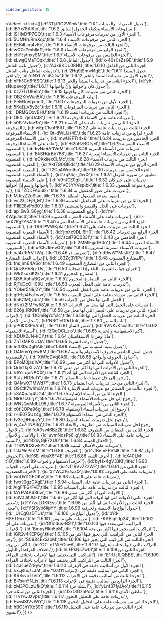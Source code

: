 ```yaml
---
sidebar_position: 15
---
```


<VideoList list={[{id:'3TjJBG2VPmk',title:'1.6.1 جدول المعربات والمبنيات'},
{id:'lBYx78AlKjo',title:'1.6.2 مرفوعات الأسماء وتكملة الجدول السابق'},
{id:'lSHIoDfP7QQ',title:'1.6.3 الجزء الأول من تدريبات مرفوعات الأسماء'},
{id:'5UMHruRmXqc',title:'1.6.4 الجزء الثاني من مرفوعات الأسماء'},
{id:'EEBdLcq4vKc',title:'1.6.5 الجزء الثالث من مرفوعات الأسماء'},
{id:'wGCsPmbIlaE',title:'1.6.6 الجزء الرابع من مرفوعات الأسماء'},
{id:'ehY5ytnxySM',title:'1.6.7 الجزء الخامس من مرفوعات الأسماء'},
{id:'sLwgQMaTOqk',title:'1.6.8 جدول الفاعل'},
{id:'x-46sCsZsGE',title:'1.6.9 حدول نائب الفاعل'},
{id:'AJx9KDU08HU',title:'1.6.10 الجزء الثاني من الفاعل تدريبات الفاعل ونائب الفاعل'},
{id:'2Hg9jSmwMqE',title:'1.6.11 جدول المبتدأ والخبر'},
{id:'oNYL2m4Cjfw',title:'1.6.12 الجزء الأول من تدريبات المبتدأ والخبر'},
{id:'nFh6Cd6f6SQ',title:'1.6.13 الجزء الثاني من تدريبات المبتدأ والخبر'},
{id:'yh-sNupavog',title:'1.6.14 جدول كان وأخواتها وإنَّ وأخواتها'},
{id:'0zZFLrUEeIo',title:'1.6.15 الجزء الثاني من تدريبات كان وأخوتها'},
{id:'OBZXfxWcj5A',title:'1.6.16 توابع المرفوعات'},
{id:'PeM3oVgxnc0',title:'1.6.17 الجزء الأول من تدريبات المرفوعات'},
{id:'5KqEj_V5y2c',title:'1.6.18 الجزء الثاني من تدريبات المرفوعات'},
{id:'_DRMGOxvBHU',title:'1.6.19 الجزء الثالث من تدريبات النعت'},
{id:'OE0L7jmUAI8',title:'1.6.20 تدريبات عامة على الأسماء المرفوعة'},
{id:'s0EeVxfazTo',title:'1.6.21 الجزء الثاني من تدريبات عامة على الأسماء المرفوعة'},
{id:'wEpC1voR8tU',title:'1.6.22 الجزء الثالث من تدريبات عامة على الأسماء المرفوعة'},
{id:'Qt-dWLlJa4E',title:'1.6.23 الجزء الرابع من تدريبات عامة على الأسماء المرفوعة'},
{id:'mwUBFTr4x6I',title:'1.6.24 الجزء الخامس من تدريبات عامة على الأسماء المرفوعة'},
{id:'-62oRzBOfyM',title:'1.6.25 الأسماء المعربة المنصوبة'},
{id:'bvNartARVdM',title:'1.6.26 تدريبات على الأسماء المعربة المنصوبة'},
{id:'BkSHQrBb788',title:'1.6.27 الجزء الثاني من تدريبات الأسماء المعربة المنصوبة'},
{id:'eOKkhexCLMc',title:'1.6.28 الجزء الثالث من تدريبات الأسماء المعربة المنصوبة'},
{id:'Akt7G0GIEd4',title:'1.6.29 الجزء الرابع من تدريبات الأسماء المعربة المنصوبة'},
{id:'T2Ca4WcmIbo',title:'1.6.30 الجزء الخامس من تدريبات الأسماء المعربة المنصوبة'},
{id:'xqBlbj-_5wQ',title:'1.6.31 تطبيق من سورة المزمل على الأسماء المنصوبة'},
{id:'y9-JGZ0gliU',title:'1.6.32 تدريبات على خبر كان وأخواتها واسم إنَّ أخواتها'},
{id:'VC6YYVepibk',title:'1.6.33 صورة منوعة للمفعول به'},
{id:'jZDDFAoul2k',title:'1.6.34 تدريبات على صور المفعول به'},
{id:'MJeyZ2oSlac',title:'1.6.35 صور منوعة للمفعول المطلق'},
{id:'ws28jDFj9_M',title:'1.6.36 الجزء الثاني من تدريبات على المفاعيل الخمسة'},
{id:'F1lE28yPxB0',title:'1.6.37 تدريبات على الحال والتمييز والمستثنى'},
{id:'ap_6w8_S6yg',title:'1.6.38 توابع المنصوبات'},
{id:'m4-KWgiJao4',title:'1.6.39 تدريبات عامة على الأسماء المعربة المنصوبة'},
{id:'-snX7KgFY5A',title:'1.6.40 الجزء الثاني من تدريبات عامة على الأسماء المعربة المنصوبة'},
{id:'D0LPWWKplJI',title:'1.6.41 الجزء الثالث من تدريبات عامة على الأسماء المعربة المنصوبة'},
{id:'jmXx9DLI6H0',title:'1.6.42 الجزء الرابع من تدريبات الأسماء المعربة المنصوبة'},
{id:'scsI78Q033I',title:'1.6.43 الجزء الخامس من تدريبات الأسماء المعربة المنصوبة'},
{id:'2MMlFgu1H0o',title:'1.6.44 الأسماء المعربة المجرورة'},
{id:'ufChJ5rnzO0',title:'1.6.45 تدريبات الأسماء المعربة المجرورة'},
{id:'oJ4xRPrVTWg',title:'1.6.46 تصريف ذو'},
{id:'nd9wWYMcJiE',title:'1.6.47 إعراب الفعل المضارع'},
{id:'L83ZgBYlPyI',title:'1.6.48 المضارع المنصوب'},
{id:'fns_lm64ASo',title:'1.6.49 الجزء الثاني من المضارع المنصوب'},
{id:'QdzBHh8g-Us',title:'1.6.50 اقتران جواب الشرط بالفاء وإذا الفجائية'},
{id:'WlrGsdxiR2k',title:'1.6.51 المضارع المجزوم'},
{id:'Q36tAphuBQw',title:'1.6.52 الجزء الثاني من المضارع المجزوم'},
{id:'RjTdOcOH09U',title:'1.6.53 تدريبات عامة على الفعل المعرب'},
{id:'YOker5N9j2Y',title:'1.6.54 الجزء الثاني من تدريبات عامة على الفعل المعرب'},
{id:'g0-9p4FaTww',title:'1.6.55 الجزء الثاني من تدريبات عامة على الفعل المعرب'},
{id:'65IQ1Mt_udc',title:'1.6.56 الجمل التي لها محل من الإعراب'},
{id:'dNbX2IMFw58',title:'1.6.57 تدريبات على الجمل التي لها محل من الإعراب'},
{id:'626g_lRKNrI',title:'1.6.58 الجزء الثاني من تدريبات على الجمل التي لها محل من الإعراب'},
{id:'DCmBqYcfclc',title:'1.6.59 الجزء الثالث من تدريبات الجمل التي لها محل من الإعراب'},
{id:'NBGIcD9cUuk',title:'1.6.60 باب الضمير'},
{id:'pP0KX3PnAnQ',title:'1.6.61 ضمير الشأن'},
{id:'RVNK7Ksxa3U',title:'1.6.62 أسماء الاستفهام'},
{id:'fZQgOCi_zIo',title:'1.6.63 كم الاستفهامية والخبرية'},
{id:'XDUX2JN-kCI',title:'1.6.64 ماذا ومن ذا الاستفاميتان'},
{id:'ZhT8MEXiUQA',title:'1.6.65 جدول أدوات الشرط'},
{id:'mRXDuZgRAtk',title:'1.6.66 جدول بقية المبنيات من الٍأسماء'},
{id:'O4MovYpew6M',title:'1.6.67 جدول  الفعل الماضي وحروف الاستفهام والتنيبه والمصدرية'},
{id:'XW7oDVq8X6I',title:'1.6.68 جداول الحروف وأنواعها'},
{id:'BPoM0jas1VA',title:'1.6.69 جدول الأدوات التي لها أكثر من معنى'},
{id:'QrlmfkjXLzA',title:'1.6.70 الجزء الثاني من الأدوات التي لها أكثر من معنى'},
{id:'h9YarqoNPCQ',title:'1.6.71 الجزء الثالث من الأدوات التي لها أك'},
{id:'9tJztHOBctY',title:'1.6.72 رجوع إلى حل تدريبات باب الضمائر'},
{id:'Q4MwXTMWd7Y',title:'1.6.73 الجزء الثاني من حل تدريبات باب الضمائر'},
{id:'O9Cdt7whhcA',title:'1.6.74 الجزء الثالث من الضمائر مع تدريبات اسم الإشارة'},
{id:'c3AQpJq4UG4',title:'1.6.75 الجزء الثاني من أسماء الإشارة'},
{id:'Nlr8ZcGirjY',title:'1.6.76 رجوع إلى حل تدريبات الأسماء الموصولة'},
{id:'WN2QvMdbL98',title:'1.6.77 الجزء الثاني من الأسماء الموصولة'},
{id:'x0fI2OPe96g',title:'1.6.78 رجوع إلى تدريبات أسماء الإستفهام'},
{id:'rHlEQ75Uz4g',title:'1.6.79 الجزء الثاني من أسماء الاستفهام'},
{id:'fv3e_9HopzY',title:'1.6.80 رجوع لحل تدريبات أسماء الشرط'},
{id:'w_4c7IrNA3g',title:'1.6.81 رجوع لحل تدريبات المبنيات من الظروف والأعداد والاحوال'},
{id:'oA0sv46Bz2E',title:'1.6.82 الجزء الثاني من المبنيات من الظروف والأعداد والأحوال'},
{id:'uvmNqsPp6_g',title:'1.6.83 تدريبات عامة على الأسماء المبنية'},
{id:'B2xyGjR7XU0',title:'1.6.84 الأفعال المبنية'},
{id:'TT6WBO2wkPk',title:'1.6.85 تدريبات على الأفعال المبنية'},
{id:'1sIJMePih1M',title:'1.6.86 الحروف'},
{id:'vfBemFPe1J8',title:'1.6.87 أنواع الحروف'},
{id:'6E-wbaX6F4E',title:'1.6.88 أحرف التنبيه'},
{id:'leX40LM-t1Q',title:'1.6.89 أحرف الاستفهام والجواب'},
{id:'byHx4gV33KI',title:'1.6.90 تدريبات على أحرف الجواب'},
{id:'vT1RVv7ZzWE',title:'1.6.91 الجزء الثاني من الأحرف المصدرية'},
{id:'5YWcZFs3zzQ',title:'1.6.92 تدريبات عامة على الحروف'},
{id:'woUh11GEOKw',title:'1.6.93 تدريبات عامة على المبنيات'},
{id:'fwx90gzCXgE',title:'1.6.94 الجزء الثاني من تدريبات عامة على المبنيات'},
{id:'AlgFfFGrFvE',title:'1.6.95 الجزء الثالث من تدريبات عامة على المبنيات'},
{id:'fAYEV4P43bw',title:'1.6.96 الأدوات التي لها أكثر من معنى'},
{id:'F3VXJitJOFI',title:'1.6.97 الجزء الثاني  الأدوات التي لها أدوات التي لها أكثر من معنى'},
{id:'Y7zaLDXREss',title:'1.6.98 الجزء الثالث من الأدوات التي لها أكثر من معنى'},
{id:'YSISyb68pYY',title:'1.6.99 جدول أنواع ما الاسمية والحرفية'},
{id:'_UrOgOsDTUs',title:'1.6.100 جدول أنواع من'},
{id:'bYd-HSET9mo',title:'1.6.101 تدريبات على ما ومن'},
{id:'-KABiqRJp24',title:'1.6.102 تدريبات على أي'},
{id:'Gfmdus-BStI',title:'1.6.103 التراكيب التي يتعدد فيها الإعراب'},
{id:'BmpyFIkh5pM',title:'1.6.104 التراكيب التي يجوز فيها أكثر من وجه'},
{id:'IGR2v4KEPGg',title:'1.6.105 الجزء الثاني من التراكيب التي يجوز فيها أكثر من وجه'},
{id:'S0984Ex3apM',title:'1.6.106 الجزء الثالث من التراكيب التي يجوز فيها أكثر من وجه'},
{id:'QOLqTWEGcwA',title:'1.6.107 التراكيب التي فيها يختلف إعرابها باختلاف القراءة أو التأويل'},
{id:'hLERkNc7w0I',title:'1.6.108 الجزء الثاني من التراكيب التي يختلف فيها الإعراب باختلاف القراءة'},
{id:'E1rUgfLQBBE',title:'1.6.109 الجزء الثالث من التراكيب التي يختلف فيها الاعراب باختلاف القراءة'},
{id:'L4acueZr9yw',title:'1.6.110 الجزء الأول من أساليب دقيقة في الإعراب'},
{id:'hxcj6hq1LJM',title:'1.6.111 الجزء الثاني من أساليب دقيقة في الإعراب'},
{id:'KRScvoT1VsY',title:'1.6.112 الجزء الثالث من أساليب دقيقة في الإعراب'},
{id:'Bl7sunYN_is',title:'1.6.113 الجزء الرابع من أساليب دقيقة في الإعراب'},
{id:'zM3POLzUfkQ',title:'1.6.114 أسئلة حرة'},
{id:'yLnf37fyJAo',title:'1.6.115 الجزء الثاني من أسئلة حرة'},
{id:'J2xDlGznPqQ',title:'1.6.116 شاطئ الأمان'},
{id:'1Tv1vQJzvps',title:'1.6.117 تدريبات عامة على التحليل النحوي'},
{id:'EwwlStVvWiY',title:'1.6.118 الجزء الثاني من تدريبات عامة على التحليل النحوي'},
{id:'hBCShYXc390',title:'1.6.119 الجزء الثالث من تدريبات عامة على التحليل النحوي'},
]}
/>
